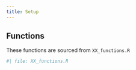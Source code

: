 ```yaml
---
title: Setup
---
```


## Functions
These functions are sourced from `XX_functions.R`
```r
#| file: XX_functions.R
```

